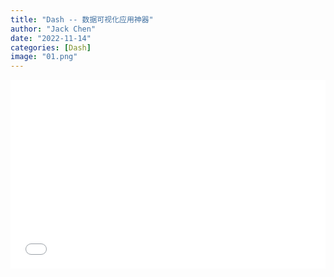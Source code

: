 ```yaml
---
title: "Dash -- 数据可视化应用神器"
author: "Jack Chen"
date: "2022-11-14"
categories: [Dash]
image: "01.png"
---
```


<div style="position: relative; padding: 30% 45%;">

<iframe style="position: absolute; width: 100%; height: 100%; left: 0; top: 0;" src="//player.bilibili.com/player.html?aid=902593833&bvid=BV1hP4y1y7Q5&cid=890853049&page=1" frameborder="no" scrolling="no">

</iframe>

</div> 
